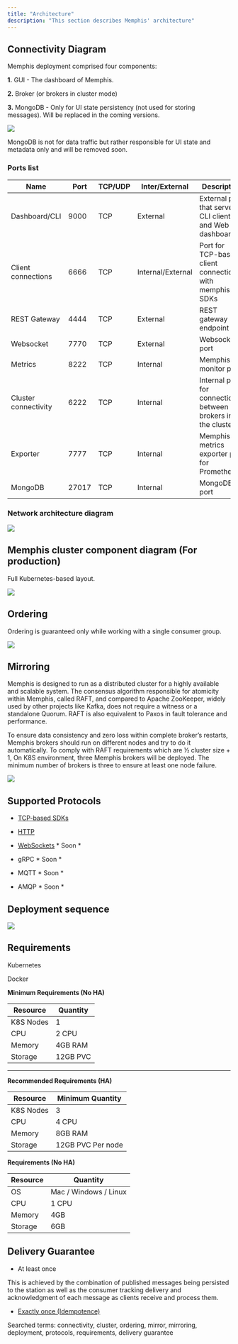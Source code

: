 ```yaml
---
title: "Architecture"
description: "This section describes Memphis' architecture"
---
```


## Connectivity Diagram

Memphis deployment comprised four components:

**1.** GUI - The dashboard of Memphis.

**2.** Broker (or brokers in cluster mode)

**3.** MongoDB - Only for UI state persistency (not used for storing messages).
Will be replaced in the coming versions.

![](/memphis/images/connectivity-diagram.jpeg)

MongoDB is not for data traffic but rather responsible for UI state and metadata
only and will be removed soon.

### Ports list

| Name                 | Port  | TCP/UDP | Inter/External    | Description                                                    |
| -------------------- | ----- | ------- | ----------------- | -------------------------------------------------------------- |
| Dashboard/CLI        | 9000  | TCP     | External          | External port that serve CLI clients and Web UI dashboard      |
| Client connections   | 6666  | TCP     | Internal/External | Port for TCP-based client connections with memphis SDKs        |
| REST Gateway         | 4444  | TCP     | External          | REST gateway endpoint                                          |
| Websocket            | 7770  | TCP     | External          | Websocket port                                                 |
| Metrics              | 8222  | TCP     | Internal          | Memphis monitor port                                           |
| Cluster connectivity | 6222  | TCP     | Internal          | Internal port for connectiovity between brokers in the cluster |
| Exporter             | 7777  | TCP     | Internal          | Memphis metrics exporter port for Prometheus                   |
| MongoDB              | 27017 | TCP     | Internal          | MongoDB port                                                   |

### Network architecture diagram

![](/memphis/images/memphis-port-diagram.png)

## Memphis cluster component diagram (For production)

Full Kubernetes-based layout.

![](/memphis/images/memphis-architecture.jpg)

## Ordering

Ordering is guaranteed only while working with a single consumer group.

![](/memphis/images/ordering.jpeg)

## Mirroring

Memphis is designed to run as a distributed cluster for a highly available and
scalable system. The consensus algorithm responsible for atomicity within
Memphis, called RAFT, and compared to Apache ZooKeeper, widely used by other
projects like Kafka, does not require a witness or a standalone Quorum. RAFT is
also equivalent to Paxos in fault tolerance and performance.

To ensure data consistency and zero loss within complete broker’s restarts,
Memphis brokers should run on different nodes and try to do it automatically. To
comply with RAFT requirements which are ½ cluster size + 1, On K8S environment,
three Memphis brokers will be deployed. The minimum number of brokers is three
to ensure at least one node failure.

![](/memphis/images/replications.jpeg)

## Supported Protocols

- [TCP-based SDKs](/memphis/sdks-and-protocols)

- [HTTP](https://github.com/memphisdev/memphis-http-proxy)

- [WebSockets](https://github.com/orgs/memphisdev/projects/2/views/1?pane=issue&itemId=14008452) \*
  Soon \*

- gRPC \* Soon \*

- MQTT \* Soon \*

- AMQP \* Soon \*

## Deployment sequence

![](/images/Deployment%20process.jpg)

## Requirements

Kubernetes

Docker

**Minimum Requirements (No HA)**

| Resource  | Quantity |
| --------- | -------- |
| K8S Nodes | 1        |
| CPU       | 2 CPU    |
| Memory    | 4GB RAM  |
| Storage   | 12GB PVC |

---

**Recommended Requirements (HA)**

| Resource  | Minimum Quantity  |
| --------- | ----------------- |
| K8S Nodes | 3                 |
| CPU       | 4 CPU             |
| Memory    | 8GB RAM           |
| Storage   | 12GB PVC Per node |

**Requirements (No HA)**

| Resource | Quantity              |
| -------- | --------------------- |
| OS       | Mac / Windows / Linux |
| CPU      | 1 CPU                 |
| Memory   | 4GB                   |
| Storage  | 6GB                   |

## Delivery Guarantee

- At least once

This is achieved by the combination of published messages being persisted to the
station as well as the consumer tracking delivery and acknowledgment of each
message as clients receive and process them.

- [Exactly once (Idempotence)](/memphis/concepts/idempotency)

Searched terms: connectivity, cluster, ordering, mirror, mirroring, deployment,
protocols, requirements, delivery guarantee
